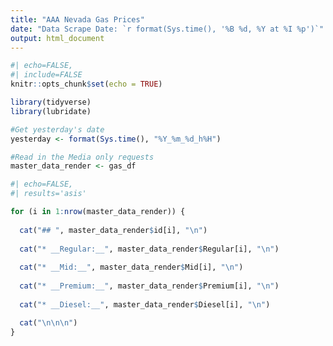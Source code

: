 ```yaml
---
title: "AAA Nevada Gas Prices"
date: "Data Scrape Date: `r format(Sys.time(), '%B %d, %Y at %I %p')`"
output: html_document
---
```


```r
#| echo=FALSE,
#| include=FALSE
knitr::opts_chunk$set(echo = TRUE)

library(tidyverse)
library(lubridate)

#Get yesterday's date
yesterday <- format(Sys.time(), "%Y_%m_%d_h%H")

#Read in the Media only requests
master_data_render <- gas_df  

```


```r
#| echo=FALSE,
#| results='asis'

for (i in 1:nrow(master_data_render)) {
  
  cat("## ", master_data_render$id[i], "\n")
  
  cat("* __Regular:__", master_data_render$Regular[i], "\n")
  
  cat("* __Mid:__", master_data_render$Mid[i], "\n")
  
  cat("* __Premium:__", master_data_render$Premium[i], "\n")
  
  cat("* __Diesel:__", master_data_render$Diesel[i], "\n")

  cat("\n\n\n")
}
```
